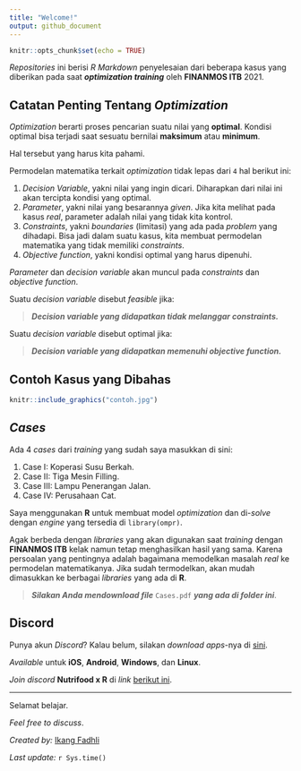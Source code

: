 ```yaml
---
title: "Welcome!"
output: github_document
---
```


```r
knitr::opts_chunk$set(echo = TRUE)
```

_Repositories_ ini berisi _R Markdown_ penyelesaian dari beberapa kasus yang diberikan pada saat ___optimization training___ oleh __FINANMOS ITB__ 2021.

## Catatan Penting Tentang _Optimization_

_Optimization_ berarti proses pencarian suatu nilai yang __optimal__. Kondisi optimal bisa terjadi saat sesuatu bernilai __maksimum__ atau __minimum__.

Hal tersebut yang harus kita pahami.

Permodelan matematika terkait _optimization_ tidak lepas dari `4` hal berikut ini:

1. _Decision Variable_, yakni nilai yang ingin dicari. Diharapkan dari nilai ini akan tercipta kondisi yang optimal.
1. _Parameter_, yakni nilai yang besarannya _given_. Jika kita melihat pada kasus _real_, parameter adalah nilai yang tidak kita kontrol.
1. _Constraints_, yakni _boundaries_ (limitasi) yang ada pada _problem_ yang dihadapi. Bisa jadi dalam suatu kasus, kita membuat permodelan matematika yang tidak memiliki _constraints_.
1. _Objective function_, yakni kondisi optimal yang harus dipenuhi.

_Parameter_ dan _decision variable_ akan muncul pada _constraints_ dan _objective function_.

Suatu _decision variable_ disebut _feasible_ jika:

> ___Decision variable yang didapatkan tidak melanggar constraints.___

Suatu _decision variable_ disebut optimal jika:

> ___Decision variable yang didapatkan memenuhi objective function.___

## Contoh Kasus yang Dibahas

```r
knitr::include_graphics("contoh.jpg")
```

## _Cases_

Ada 4 _cases_ dari _training_ yang sudah saya masukkan di sini:

1. Case I: Koperasi Susu Berkah. 
1. Case II: Tiga Mesin Filling.
1. Case III: Lampu Penerangan Jalan.
1. Case IV: Perusahaan Cat.

Saya menggunakan __R__ untuk membuat model _optimization_ dan di-_solve_ dengan _engine_ yang tersedia di `library(ompr)`.

Agak berbeda dengan _libraries_ yang akan digunakan saat _training_ dengan __FINANMOS ITB__ kelak namun tetap menghasilkan hasil yang sama. Karena persoalan yang pentingnya adalah bagaimana memodelkan masalah _real_ ke permodelan matematikanya. Jika sudah termodelkan, akan mudah dimasukkan ke berbagai _libraries_ yang ada di __R__.

> ___Silakan Anda mendownload file___ `Cases.pdf` ___yang ada di folder ini___.

## __Discord__

Punya akun _Discord_? Kalau belum, silakan _download apps_-nya di [sini](https://discord.com/).

_Available_ untuk __iOS__, __Android__, __Windows__, dan __Linux__.

_Join discord_ __Nutrifood x R__ di _link_ [berikut ini](https://discord.gg/zy9XJgsf).

---

Selamat belajar.

_Feel free to discuss_.

_Created by:_ [Ikang Fadhli](https://ikanx101.com/)

_Last update:_ `r Sys.time()`